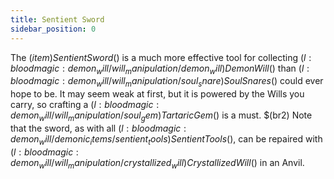 ```yaml
---
title: Sentient Sword
sidebar_position: 0
---
```



The $(item)Sentient Sword$() is a much more effective tool for collecting $(l:bloodmagic:demon_will/will_manipulation/demon_will)Demon Will$() than $(l:bloodmagic:demon_will/will_manipulation/soul_snare)Soul Snares$() could ever hope to be. It may seem weak at first, but it is powered by the Wills you carry, so crafting a $(l:bloodmagic:demon_will/will_manipulation/soul_gem)Tartaric Gem$() is a must. $(br2) Note that the sword, as with all $(l:bloodmagic:demon_will/demonic_items/sentient_tools)Sentient Tools$(), can be repaired with $(l:bloodmagic:demon_will/will_manipulation/crystallized_will)Crystallized Will$() in an Anvil.

